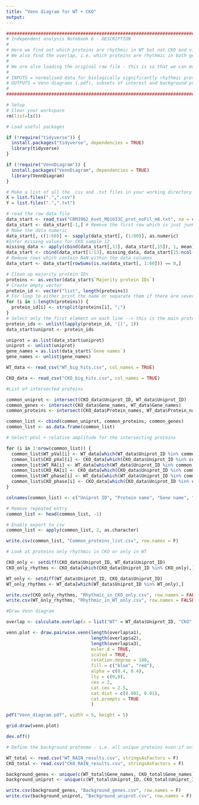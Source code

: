 ---
title: "Venn diagram for WT + CKO"
output: 
---

```{r}
#######################################################################################################################################
# Independent analysis Notebook 6 - DESCRIPTION
#
# Here we find out which proteins are rhythmic in WT but not CKO and vice versa. 
# We also find the overlap, i.e. which proteins are rhythmic in both genotypes.
#
# We are also loading the original raw file - this is so that we can make a background list, i.e. all proteins present in the experiment, even if they are only found in one genotype.
#
# INPUTS = normalised data for biologically significantly rhythmic proteins (.csv), raw data file from Perseus (.txt)
# OUTPUTS = Venn diagrams (.pdf), subsets of interest and background proteome (.csv)
# 
#######################################################################################################################################
```

```{r}
# Setup
# Clear your workspace
rm(list=ls())

# Load useful packages

if (!require("tidyverse")) {
  install.packages("tidyverse", dependencies = TRUE)
  library(tidyverse)
} 

if (!require("VennDiagram")) {
  install.packages("VennDiagram", dependencies = TRUE)
  library(VennDiagram)
} 

# Make a list of all the .csv and .txt files in your working directory just so you can see what's going on
X = list.files(".",".csv")
Y = list.files(".",".txt")

# read the raw data file
data_start <- read_tsv("CRM3962_6set_MQ1633C_prot_noFil_m8.txt", na = c("NaN"), quoted_na = TRUE)
data_start <- data_start[-1,] # Remove the first row which is just junk
# Make the data numeric
data_start[, c(1:60)] <- sapply(data_start[, (1:60)], as.numeric)
#Infer missing values for CKO sample 12
missing_data <- apply(cbind(data_start[,13], data_start[,15]), 1, mean)
data_start <- cbind(data_start[1:13], missing_data, data_start[15:ncol(data_start)])
# Remove rows which contain NaN within the data columns
data_start <- data_start[rowSums(is.na(data_start[, 1:60])) == 0,]

# Clean up majority protein IDs
proteins <- as.vector(data_start$`Majority protein IDs`)
# Create empty vector
protein_id <- vector("list", length(proteins))
# For loop to either print the name or separate them if there are several in one line
for (i in 1:length(proteins)) {
  protein_id[i] <- strsplit(proteins[i], ";")
}
# Select only the first element on each line --> this is the main protein for each line then attach it to the first column of the total proteome dataframe
protein_ids <- unlist(lapply(protein_id, '[[', 1))
data_start$uniprot <- protein_ids

uniprot = as.list(data_start$uniprot)
uniprot <- unlist(uniprot)
gene_names = as.list(data_start$`Gene names`)
gene_names <- unlist(gene_names)

WT_data <- read_csv("WT_big_hits.csv", col_names = TRUE)

CKO_data <- read_csv("CKO_big_hits.csv", col_names = TRUE)

```

```{r}
#List of intersected proteins

common_uniprot <- intersect(CKO_data$Uniprot_ID, WT_data$Uniprot_ID)
common_genes <- intersect(CKO_data$Gene_names, WT_data$Gene_names)
common_proteins <- intersect(CKO_data$Protein_names, WT_data$Protein_names)

common_list <- cbind(common_uniprot, common_proteins, common_genes)
common_list <- as.data.frame(common_list)

# Select pVal + relative amplitude for the intersecting proteins

for (i in 1:nrow(common_list)) {
  common_list$WT_pVal[i] <- WT_data[which(WT_data$Uniprot_ID %in% common_list$common_uniprot[i]), 4]
  common_list$CKO_pVal[i] <- CKO_data[which(CKO_data$Uniprot_ID %in% common_list$common_uniprot[i]), 4]
  common_list$WT_RA[i] <- WT_data[which(WT_data$Uniprot_ID %in% common_list$common_uniprot[i]), 5]
  common_list$CKO_RA[i] <- CKO_data[which(CKO_data$Uniprot_ID %in% common_list$common_uniprot[i]), 5]
  common_list$WT_phase[i] <- WT_data[which(WT_data$Uniprot_ID %in% common_list$common_uniprot[i]), 6]
  common_list$CKO_phase[i] <- CKO_data[which(CKO_data$Uniprot_ID %in% common_list$common_uniprot[i]), 6]
}

colnames(common_list) <- c("Uniprot ID", "Protein name", "Gene name", "WT pVal", "CKO pVal", "WT Relative Amplitude", "CKO Relative Amplitude", "WT phase", "CKO phase")

# Remove repeated entry
common_list <- head(common_list, -1)

# Enable export to csv
common_list <- apply(common_list, 2, as.character)

write.csv(common_list, "Common_proteins_list.csv", row.names = F)
```


```{r}
# Look at proteins only rhythmic in CKO or only in WT

CKO_only <- setdiff(CKO_data$Uniprot_ID, WT_data$Uniprot_ID)
CKO_only_rhythms <- CKO_data[which(CKO_data$Uniprot_ID %in% CKO_only),]

WT_only <- setdiff(WT_data$Uniprot_ID, CKO_data$Uniprot_ID)
WT_only_rhythms <- WT_data[which(WT_data$Uniprot_ID %in% WT_only),]

write.csv(CKO_only_rhythms, "Rhythmic_in_CKO_only.csv", row.names = FALSE)
write.csv(WT_only_rhythms, "Rhythmic_in_WT_only.csv", row.names = FALSE)

```

```{r}
#Draw Venn diagram

overlap <- calculate.overlap(x = list("WT" = WT_data$Uniprot_ID, "CKO" = CKO_data$Uniprot_ID)) #calculate overlap to pass into venn diagram function

venn.plot <- draw.pairwise.venn(length(overlap$a1), 
                                length(overlap$a2), 
                                length(overlap$a3), 
                                euler.d = TRUE, 
                                scaled = TRUE,
                                rotation.degree = 180,
                                fill = c("blue", "red"), 
                                alpha = c(0.4, 0.4),
                                lty = c(0,0), 
                                cex = 2,
                                cat.cex = 2.5, 
                                cat.dist = c(0.001, 0.01),
                                cat.prompts = TRUE
                                )

pdf("Venn_diagram.pdf", width = 5, height = 5)

grid.draw(venn.plot)

dev.off()

```

```{r}
# Define the background proteome - i.e. all unique proteins even if only present in one genotype

WT_total <- read.csv("WT_RAIN_results.csv", stringsAsFactors = F)
CKO_total <- read.csv("CKO_RAIN_results.csv", stringsAsFactors = F)

background_genes <- unique(c(WT_total$Gene_names, CKO_total$Gene_names))
background_uniprot <- unique(c(WT_total$Uniprot_ID, CKO_total$Uniprot_ID))

write.csv(background_genes, "Background_genes.csv", row.names = F)
write.csv(background_uniprot, "Background_uniprot.csv", row.names = F)
```

